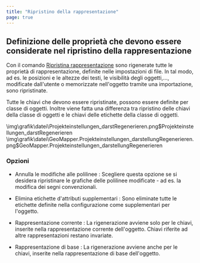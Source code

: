 ```yaml
---
title: "Ripristino della rappresentazione"
page: true
---
```

## Definizione delle propriet&#224; che devono essere considerate nel ripristino della rappresentazione

Con il comando [Ripristina rappresentazione](../bearbeiten/darstellung_zuruecksetzen)
 sono rigenerate tutte le propriet&#224; di rappresentazione, definite nelle impostazioni di file. In tal modo, ad es. le posizioni e le altezze dei testi, le visibilit&#224; degli oggetti,..., modificate dall&#39;utente o memorizzate nell&#39;oggetto tramite una importazione, sono ripristinate.

Tutte le chiavi che devono essere ripristinate, possono essere definite per classe di oggetti.
Inoltre viene fatta una differenza tra ripristino delle chiavi della classe di oggetti e le chiavi delle etichette della classe di oggetti.

<GeoDesigner>
<Image>\img\grafik\datei\Projekteinstellungen_darstRegenerieren.png$Projekteinstellungen_darstRegenerieren</Image>
</GeoDesigner>
<GeoMapper>
<Image>\img\grafik\datei\GeoMapper.Projekteinstellungen_darstellungRegenerieren.png$GeoMapper.Projekteinstellungen_darstellungRegenerieren</Image>
</GeoMapper>


### Opzioni

- <Bold> Annulla le modifiche alle polilinee </Bold> : Scegliere questa opzione se si desidera ripristinare le grafiche delle polilinee modificate - ad es. la modifica dei segni convenzionali.

- <Bold> Elimina etichette d&#39;attributi supplementari </Bold> : Sono eliminate tutte le etichette definite nella configurazione come supplementari per l&#39;oggetto.

- <Bold> Rappresentazione corrente </Bold> : La rigenerazione avviene solo per le chiavi, inserite nella rappresentazione corrente dell&#39;oggetto. Chiavi riferite ad altre rappresentazioni restano invariate.

- <Bold> Rappresentazione di base </Bold> : La rigenerazione avviene anche per le chiavi, inserite nella rappresentazione di base dell&#39;oggetto.



